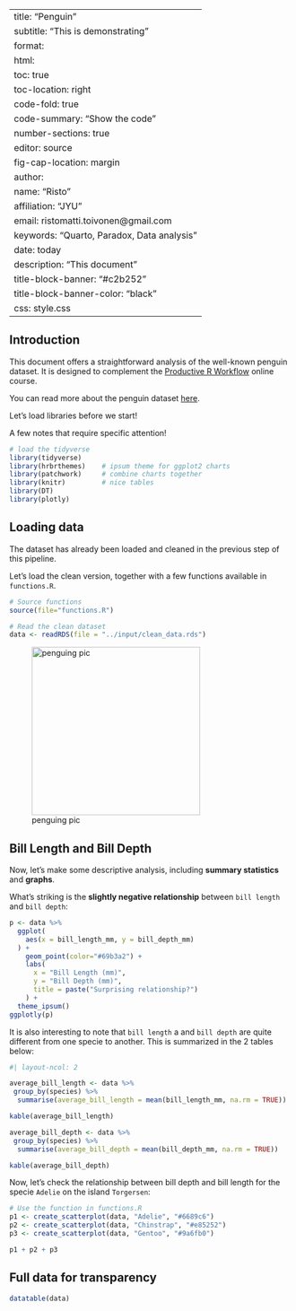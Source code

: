 
---
title: "Penguin"
subtitle: "This is demonstrating"
format:
  html:
    toc: true
    toc-location: right
    code-fold: true
    code-summary: "Show the code"
    number-sections: true
editor: source
fig-cap-location: margin
author: 
  name: "Risto"
  affiliation: "JYU"
  email: ristomatti.toivonen@gmail.com
keywords: "Quarto, Paradox, Data analysis"
date: today
description: "This document"
title-block-banner: "#c2b252"
title-block-banner-color: "black"
css: style.css
---

## Introduction

This document offers a straightforward analysis of the well-known penguin dataset. It is designed to complement the [Productive R Workflow](https://www.productive-r-workflow.com) online course.

You can read more about the penguin dataset [here](https://allisonhorst.github.io/palmerpenguins/).

Let's load libraries before we start!

::: {.callout-note}
A few notes that require specific attention!
:::

```r
# load the tidyverse
library(tidyverse)
library(hrbrthemes)    # ipsum theme for ggplot2 charts
library(patchwork)     # combine charts together
library(knitr)         # nice tables
library(DT)
library(plotly)
```

## Loading data

The dataset has already been loaded and cleaned in the previous step of this pipeline.

Let's load the clean version, together with a few functions available in `functions.R`.

```r
# Source functions
source(file="functions.R")

# Read the clean dataset
data <- readRDS(file = "../input/clean_data.rds")
```


![penguing pic](asset/penguingpic.png){width=300}



## Bill Length and Bill Depth

Now, let's make some descriptive analysis, including <b>summary statistics</b> and <b>graphs</b>.

What's striking is the <b>slightly negative relationship</b> between `bill length` and `bill depth`:

```r
p <- data %>%
  ggplot(
    aes(x = bill_length_mm, y = bill_depth_mm)
  ) +
    geom_point(color="#69b3a2") +
    labs(
      x = "Bill Length (mm)",
      y = "Bill Depth (mm)",
      title = paste("Surprising relationship?")
    ) + 
  theme_ipsum()
ggplotly(p)
```

It is also interesting to note that `bill length` a and `bill depth` are quite different from one specie to another. This is summarized in the 2 tables below:

```r
#| layout-ncol: 2

average_bill_length <- data %>%
 group_by(species) %>% 
  summarise(average_bill_length = mean(bill_length_mm, na.rm = TRUE))

kable(average_bill_length)

average_bill_depth <- data %>%
 group_by(species) %>% 
  summarise(average_bill_depth = mean(bill_depth_mm, na.rm = TRUE))

kable(average_bill_depth)
```

Now, let's check the relationship between bill depth and bill length for the specie `Adelie` on the island `Torgersen`:

```r

# Use the function in functions.R
p1 <- create_scatterplot(data, "Adelie", "#6689c6")
p2 <- create_scatterplot(data, "Chinstrap", "#e85252")
p3 <- create_scatterplot(data, "Gentoo", "#9a6fb0")

p1 + p2 + p3
```

## Full data for transparency
```r
datatable(data)
```
